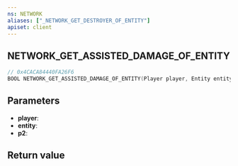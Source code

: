 ```yaml
---
ns: NETWORK
aliases: ["_NETWORK_GET_DESTROYER_OF_ENTITY"]
apiset: client
---
```

## NETWORK_GET_ASSISTED_DAMAGE_OF_ENTITY

```c
// 0x4CACA84440FA26F6
BOOL NETWORK_GET_ASSISTED_DAMAGE_OF_ENTITY(Player player, Entity entity, int* p2);
```


## Parameters
* **player**:
* **entity**:
* **p2**:

## Return value